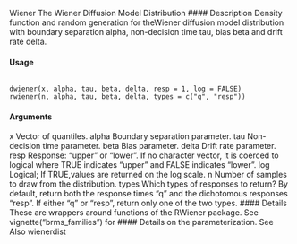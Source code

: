 
Wiener The Wiener Diffusion Model Distribution
#### Description 
Density function and random generation for theWiener diffusion model distribution with boundary
separation alpha, non-decision time tau, bias beta and drift rate delta.

#### Usage
<pre><code>
dwiener(x, alpha, tau, beta, delta, resp = 1, log = FALSE)
rwiener(n, alpha, tau, beta, delta, types = c("q", "resp"))
</code></pre>
#### Arguments

x Vector of quantiles.
alpha Boundary separation parameter.
tau Non-decision time parameter.
beta Bias parameter.
delta Drift rate parameter.
resp Response: "upper" or "lower". If no character vector, it is coerced to logical
where TRUE indicates "upper" and FALSE indicates "lower".
log Logical; If TRUE,values are returned on the log scale.
n Number of samples to draw from the distribution.
types Which types of responses to return? By default, return both the response times
"q" and the dichotomous responses "resp". If either "q" or "resp", return only
one of the two types.
#### Details
These are wrappers around functions of the RWiener package. See vignette("brms_families")
for #### Details on the parameterization.
See Also
wienerdist
